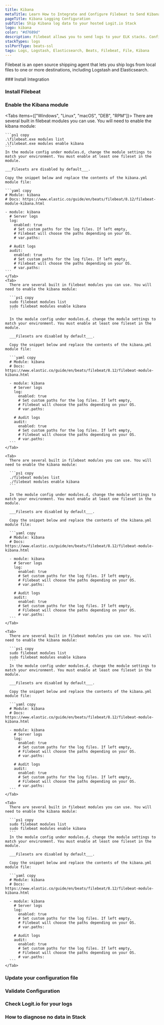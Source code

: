 ```yaml
---
title: Kibana
metaTitle: Learn How to Integrate and Configure Filebeat to Send Kibana Logs
pageTitle: Kibana Logging Configuration
subTitle: Ship Kibana log data to your hosted Logit.io Stack
logo: kibana
color: "#d7689d"
description: Filebeat allows you to send logs to your ELK stacks. Configure Filebeat to send Kibana logs to Logstash and Elasticsearch.  
stackTypes: logs
sslPortType: beats-ssl
tags: Logs, Logstash, Elasticsearch, Beats, Filebeat, File, Kibana
---
```


Filebeat is an open source shipping agent that lets you ship logs from local files to one or more destinations, 
including Logstash and Elasticsearch.

<Steps>
  ### Install Integration
  <InstallIntegration/>

  ### Install Filebeat

  <InstallFilebeat />

  ### Enable the Kibana module

  <Tabs items={["Windows", "Linux", "macOS", "DEB", "RPM"]}>
    <Tab>
    There are several built in filebeat modules you can use. You will need to enable the kibana module:

    ```ps1 copy
    .\filebeat.exe modules list
    .\filebeat.exe modules enable kibana
    ```
    In the module config under modules.d, change the module settings to match your environment. You must enable at least one fileset in the module. 
    
    ___Filesets are disabled by default___.

    Copy the snippet below and replace the contents of the kibana.yml module file:

    ```yaml copy
    # Module: kibana
    # Docs: https://www.elastic.co/guide/en/beats/filebeat/8.12/filebeat-module-kibana.html

    - module: kibana
      # Server logs
      log:
        enabled: true
        # Set custom paths for the log files. If left empty,
        # Filebeat will choose the paths depending on your OS.
        # var.paths:

      # Audit logs
      audit:
        enabled: true
        # Set custom paths for the log files. If left empty,
        # Filebeat will choose the paths depending on your OS.
        # var.paths:
    ```
    </Tab>
    <Tab>
      There are several built in filebeat modules you can use. You will need to enable the kibana module:

      ```ps1 copy
      sudo filebeat modules list
      sudo filebeat modules enable kibana
      ```

      In the module config under modules.d, change the module settings to match your environment. You must enable at least one fileset in the module. 
      
      ___Filesets are disabled by default___.

      Copy the snippet below and replace the contents of the kibana.yml module file:

      ```yaml copy
      # Module: kibana
      # Docs: https://www.elastic.co/guide/en/beats/filebeat/8.12/filebeat-module-kibana.html

      - module: kibana
        # Server logs
        log:
          enabled: true
          # Set custom paths for the log files. If left empty,
          # Filebeat will choose the paths depending on your OS.
          # var.paths:

        # Audit logs
        audit:
          enabled: true
          # Set custom paths for the log files. If left empty,
          # Filebeat will choose the paths depending on your OS.
          # var.paths:
      ```
    </Tab>

    <Tab>
      There are several built in filebeat modules you can use. You will need to enable the kibana module:

      ```ps1 copy
      ./filebeat modules list
      ./filebeat modules enable kibana
      ```

      In the module config under modules.d, change the module settings to match your environment. You must enable at least one fileset in the module. 
      
      ___Filesets are disabled by default___.

      Copy the snippet below and replace the contents of the kibana.yml module file:

      ```yaml copy
      # Module: kibana
      # Docs: https://www.elastic.co/guide/en/beats/filebeat/8.12/filebeat-module-kibana.html

      - module: kibana
        # Server logs
        log:
          enabled: true
          # Set custom paths for the log files. If left empty,
          # Filebeat will choose the paths depending on your OS.
          # var.paths:

        # Audit logs
        audit:
          enabled: true
          # Set custom paths for the log files. If left empty,
          # Filebeat will choose the paths depending on your OS.
          # var.paths:
      ```
    </Tab>

    <Tab>
      There are several built in filebeat modules you can use. You will need to enable the kibana module:

      ```ps1 copy
      sudo filebeat modules list
      sudo filebeat modules enable kibana
      ```
      In the module config under modules.d, change the module settings to match your environment. You must enable at least one fileset in the module. 
      
      ___Filesets are disabled by default___.

      Copy the snippet below and replace the contents of the kibana.yml module file:

      ```yaml copy
      # Module: kibana
      # Docs: https://www.elastic.co/guide/en/beats/filebeat/8.12/filebeat-module-kibana.html

      - module: kibana
        # Server logs
        log:
          enabled: true
          # Set custom paths for the log files. If left empty,
          # Filebeat will choose the paths depending on your OS.
          # var.paths:

        # Audit logs
        audit:
          enabled: true
          # Set custom paths for the log files. If left empty,
          # Filebeat will choose the paths depending on your OS.
          # var.paths:
      ```
    </Tab>

    <Tab>
      There are several built in filebeat modules you can use. You will need to enable the kibana module:

      ```ps1 copy
      sudo filebeat modules list
      sudo filebeat modules enable kibana
      ```
      In the module config under modules.d, change the module settings to match your environment. You must enable at least one fileset in the module. 
      
      ___Filesets are disabled by default___.
      
      Copy the snippet below and replace the contents of the kibana.yml module file:

      ```yaml copy
      # Module: kibana
      # Docs: https://www.elastic.co/guide/en/beats/filebeat/8.12/filebeat-module-kibana.html

      - module: kibana
        # Server logs
        log:
          enabled: true
          # Set custom paths for the log files. If left empty,
          # Filebeat will choose the paths depending on your OS.
          # var.paths:

        # Audit logs
        audit:
          enabled: true
          # Set custom paths for the log files. If left empty,
          # Filebeat will choose the paths depending on your OS.
          # var.paths:
      ```
    </Tab>
  </Tabs>

  ### Update your configuration file

  <UpdateFilebeatConfigFile />

  ### Validate Configuration

  <ValidateBeat beatname="filebeat" />

  ### Check Logit.io for your logs
  <LaunchStack utmMedium="logs" utmCampaign="kibana" source="kibana" />

  ### How to diagnose no data in Stack

  <DiagnoseNoData />


</Steps>